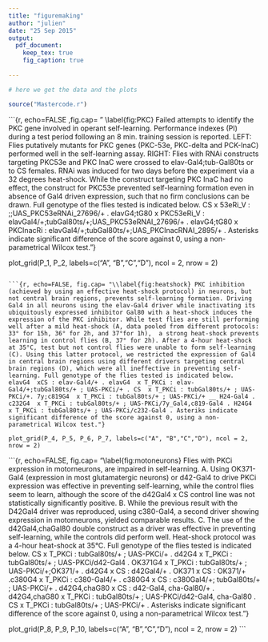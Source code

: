 ```yaml
---
title: "figuremaking"
author: "julien"
date: "25 Sep 2015"
output:
  pdf_document:
    keep_tex: true
    fig_caption: true
    
---
```



```r
# here we get the data and the plots

source("Mastercode.r")
```



```{r,  echo=FALSE ,fig.cap= " \\label{fig:PKC} Failed attempts to identify the PKC gene involved in operant self-learning. Performance indexes (PI) during a test period following an 8 min. training session is reported. LEFT: Flies putatively mutants for PKC genes (PKC-53e, PKC-delta and PCK-InaC) performed well in the self-learning assay. RIGHT: Flies with RNAi constructs targeting PKC53e and PKC InaC were crossed to elav-Gal4;tub-Gal80ts or to CS females. RNAi was induced for two days before the experiment via a 32 degrees heat-shock. While the construct targeting PKC InaC had no effect, the construct for PKC53e prevented self-learning formation even in absence of Gal4 driven expression, such that no firm conclusions can be drawn. Full genotype of the flies tested is indicated below.  CS  x 53eRi_V : ;;UAS_PKC53eRNAi_27696/+ . elavG4;tG80  x  PKC53eRi_V : elavGal4/+;tubGal80ts/+;UAS_PKC53eRNAI_27696/+ . elavG4;tG80  x  PKCInacRi : elavGal4/+;tubGal80ts/+;UAS_PKCInacRNAI_2895/+ . Asterisks indicate significant difference of the score against 0, using a non-parametrical Wilcox test."}

plot_grid(P_1, P_2, labels=c("A", "B","C","D"), ncol = 2, nrow = 2)
```

```{r, echo=FALSE, fig.cap= "\\label{fig:heatshock} PKC inhibition (achieved by using an effective heat-shock protocol) in neurons, but not central brain regions, prevents self-learning formation. Driving Gal4 in all neurons using the elav-Gal4 driver while inactivating its ubiquitously expressed inhibitor Gal80 with a heat-shock induces the expression of the PKC inhibitor. While test flies are still performing well after a mild heat-shock (A, data pooled from different protocols: 33° for 15h, 36° for 2h, and 37°for 1h),  a strong heat-shock prevents learning in control flies (B, 37° for 2h). After a 4-hour heat-shock at 35°C, test but not control flies were unable to form self-learning (C). Using this latter protocol, we restricted the expression of Gal4 in central brain regions using different drivers targeting central brain regions (D), which were all ineffective in preventing self-learning. Full genotype of the flies tested is indicated below.  elavG4  xCS : elav-Gal4/+ . elavG4  x T_PKCi : elav-Gal4/+;tubGal80ts/+ ; UAS-PKCi/+ . CS  x T_PKCi : tubGal80ts/+ ; UAS-PKCi/+. 7y;c819G4  x T_PKCi : tubGal80ts/+ ; UAS-PKCi/+ __ H24-Gal4 . c232G4  x T_PKCi : tubGal80ts/+ ; UAS-PKCi/7y_Gal4,c819-Gal4 . H24G4  x T_PKCi : tubGal80ts/+ ; UAS-PKCi/c232-Gal4 . Asteriks indicate significant difference of the score against 0, using a non-parametrical Wilcox test."}

plot_grid(P_4, P_5, P_6, P_7, labels=c("A", "B","C","D"), ncol = 2, nrow = 2)
```


```{r, echo=FALSE, fig.cap= "\\label{fig:motoneurons} Flies with PKCi expression in motorneurons, are impaired in self-learning. A. Using OK371-Gal4 (expression in most glutamatergic neurons) or d42-Gal4 to drive PKCi expression was effective in preventing self-learning, while the control flies seem to learn, although the score of the d42Gal4 x CS control line was not statistically significantly positive. B. While the previous result with the D42Gal4 driver was reproduced, using c380-Gal4, a second driver showing expression in motorneurons, yielded comparable results. C. The use of the d42Gal4,chaGal80 double construct as a driver was effective in preventing self-learning, while the controls did perform well. Heat-shock protocol was a 4-hour heat-shock at 35°C. Full genotype of the flies tested is indicated below.  CS  x T_PKCi : tubGal80ts/+ ; UAS-PKCi/+ . d42G4  x T_PKCi : tubGal80ts/+ ; UAS-PKCi/d42-Gal4 . OK371G4  x T_PKCi : tubGal80ts/+ ; UAS-PKCi/+;OK371/+ . d42G4  x CS : d42Gal4/+ . OK371  x CS : OK371/+ .c380G4  x T_PKCi : c380-Gal4/+ . c380G4  x CS : c380Gal4/+; tubGal80ts/+ ; UAS-PKCi/+ . d42G4,chaG80  x CS : d42-Gal4, cha-Gal80/+ . d42G4,chaG80  x T_PKCi : tubGal80ts/+ ; UAS-PKCi/d42-Gal4, cha-Gal80 . CS  x T_PKCi : tubGal80ts/+ ; UAS-PKCi/+ . Asterisks indicate significant difference of the score against 0, using a non-parametrical Wilcox test."}

plot_grid(P_8, P_9, P_10, labels=c("A", "B","C","D"), ncol = 2, nrow = 2)
```





